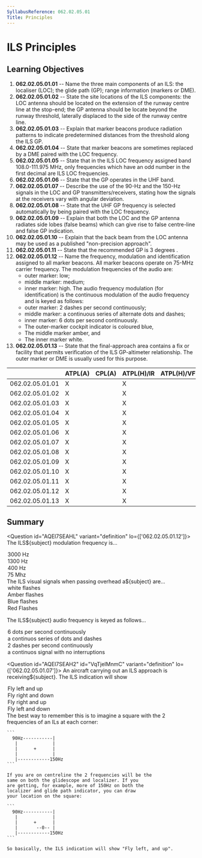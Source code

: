 ```yaml
---
SyllabusReference: 062.02.05.01
Title: Principles
---
```


# ILS Principles

## Learning Objectives

1.  **062.02.05.01.01** -- Name the three main components of an ILS: the
    localiser (LOC); the glide path (GP); range information (markers or DME).
2.  **062.02.05.01.02** -- State the site locations of the ILS components: the
    LOC antenna should be located on the extension of the runway centre line at
    the stop-end; the GP antenna should be locate beyond the runway threshold,
    laterally displaced to the side of the runway centre line.
3.  **062.02.05.01.03** -- Explain that marker beacons produce radiation
    patterns to indicate predetermined distances from the threshold along the
    ILS GP.
4.  **062.02.05.01.04** -- State that marker beacons are sometimes replaced by a
    DME paired with the LOC frequency.
5.  **062.02.05.01.05** -- State that in the ILS LOC frequency assigned band
    108.0-111.975 MHz, only frequencies which have an odd number in the first
    decimal are ILS LOC frequencies.
6.  **062.02.05.01.06** -- State that the GP operates in the UHF band.
7.  **062.02.05.01.07** -- Describe the use of the 90-Hz and the 150-Hz signals
    in the LOC and GP transmitters/receivers, stating how the signals at the
    receivers vary with angular deviation.
8.  **062.02.05.01.08** -- State that the UHF GP frequency is selected
    automatically by being paired with the LOC frequency.
9.  **062.02.05.01.09** -- Explain that both the LOC and the GP antenna radiates
    side lobes (false beams) which can give rise to false centre-line and false
    GP indication.
10. **062.02.05.01.10** -- Explain that the back beam from the LOC antenna may
    be used as a published "non-precision approach".
11. **062.02.05.01.11** -- State that the recommended GP is 3 degrees .
12. **062.02.05.01.12** -- Name the frequency, modulation and identification
    assigned to all marker beacons. All marker beacons operate on 75-MHz carrier
    frequency. The modulation frequencies of the audio are:
    - outer marker: low;
    - middle marker: medium;
    - inner marker: high. The audio frequency modulation (for identification) is
      the continuous modulation of the audio frequency and is keyed as follows:
    - outer marker: 2 dashes per second continuously;
    - middle marker: a continuous series of alternate dots and dashes;
    - inner marker: 6 dots per second continuously.
    - The outer-marker cockpit indicator is coloured blue,
    - The middle marker amber, and
    - The inner marker white.
13. **062.02.05.01.13** -- State that the final-approach area contains a fix or
    facility that permits verification of the ILS GP-altimeter relationship. The
    outer marker or DME is usually used for this purpose.

|                 | ATPL(A) | CPL(A) | ATPL(H)/IR | ATPL(H)/VFR | CPL(H) | IR  | CBIR(A) |
| --------------- | ------- | ------ | ---------- | ----------- | ------ | --- | ------- |
| 062.02.05.01.01 | X       |        | X          |             |        | X   | X       |
| 062.02.05.01.02 | X       |        | X          |             |        | X   | X       |
| 062.02.05.01.03 | X       |        | X          |             |        | X   | X       |
| 062.02.05.01.04 | X       |        | X          |             |        | X   | X       |
| 062.02.05.01.05 | X       |        | X          |             |        | X   | X       |
| 062.02.05.01.06 | X       |        | X          |             |        | X   | X       |
| 062.02.05.01.07 | X       |        | X          |             |        | X   | X       |
| 062.02.05.01.08 | X       |        | X          |             |        | X   |         |
| 062.02.05.01.09 | X       |        | X          |             |        | X   | X       |
| 062.02.05.01.10 | X       |        | X          |             |        | X   | X       |
| 062.02.05.01.11 | X       |        | X          |             |        | X   | X       |
| 062.02.05.01.12 | X       |        | X          |             |        | X   | X       |
| 062.02.05.01.13 | X       |        | X          |             |        | X   | X       |

## Summary

<Question id="AQEI7SEAHL" variant="definition" lo={['062.02.05.01.12']}>
  <Text variant="oneCorrect" key="1">The ILS${subject} modulation frequency is...</Text>
  <Option key="1" subject={[["inner marker'"]]} why="true for inner marker">3000 Hz</Option>
  <Option key="1" subject={[["middle marker'"]]} why="true for middle marker">1300 Hz</Option>
  <Option key="1" subject={[["outer marker'"]]} why="true for outer marker">400 Hz</Option>
  <Option key="1" why="75MHz is the frequency of the carrier wave.">75 Mhz</Option>
<Text variant="oneCorrect" key="2">
  The ILS visual signals when passing overhead a${subject} are...
</Text>
<Option key="2" subject={[["inner marker"]]} why="true for inner marker">
  white flashes
</Option>
<Option key="2" subject={[["middle marker"]]} why="true for middle marker">
  Amber flashes
</Option>
<Option key="2" subject={[["outer marker"]]} why="true for outer marker">
  Blue flashes
</Option>
<Option key="2">Red Flashes</Option>

  <Text variant="oneCorrect" key="3">The ILS${subject} audio frequency is keyed as follows...</Text>
  <Option key="1" subject={[["inner marker'"]]} why="true for inner marker">6 dots per second continuously</Option>
  <Option key="1" subject={[["middle marker'"]]} why="true for middle marker">a continuos series of dots and dashes</Option>
  <Option key="1" subject={[["outer marker'"]]} why="true for outer marker">2 dashes per second continuously</Option>
  <Option key="1">a continuos signal with no interruptions</Option>
</Question>

<Question id="AQEI7SEAH2" id="VqTjeIMnmC" variant="definition" lo={['062.02.05.01.07']}>
  <Text variant="oneCorrect">
    An aircraft carrying out an ILS approach is receiving${subject}.
    The ILS indication will show
  </Text>
<Option
  subject={[
    [
      "more 150Hz than 90Hz modulation from both the localizer and glide path transmitters'",
    ],
  ]}
>
  Fly left and up
</Option>
<Option
  subject={[
    [
      "more 90Hz than 150Hz modulation from both the localizer and glide path transmitters'",
    ],
  ]}
>
  Fly right and down
</Option>
<Option
  subject={[
    [
      "more 90Hz than 150Hz modulation from the  the localizer transmitter and more 150Hz than 90Hz from the glide path transmitter'",
    ],
  ]}
>
  Fly right and up
</Option>
<Option
  subject={[
    [
      "more 150Hz than 90Hz modulation from the  the localizer transmitter and more 90Hz than 150Hz from the glide path transmitter'",
    ],
  ]}
>
  Fly left and down
</Option>

  <Explanation>
    The best way to remember this is to imagine a square
    with the 2 frequencies of an ILs at each corner:

    ```
      90Hz-----------|
       |             |
       |      +      |
       |             |
       |------------150Hz
    ```

    If you are on centreline the 2 frequencies will be the
    same on both the glidescope and localizer. If you
    are getting, for example, more of 150Hz on both the
    localizer and glide path indicator, you can draw
    your location on the square:

    ```
      90Hz-----------|
       |             |
       |      +      |
       |       --0-- |
       |------------150Hz
    ```

    So basically, the ILS indication will show "Fly left, and up".

  </Explanation>
</Question>
